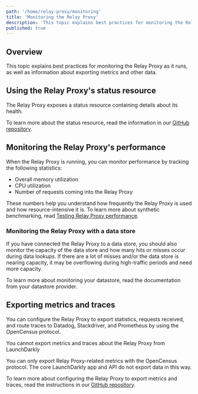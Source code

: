 ```yaml
---
path: '/home/relay-proxy/monitoring'
title: 'Monitoring the Relay Proxy'
description: 'This topic explains best practices for monitoring the Relay Proxy as it runs, as well as information about exporting metrics and other data.'
published: true
---
```


## Overview

This topic explains best practices for monitoring the Relay Proxy as it runs, as well as information about exporting metrics and other data.

## Using the Relay Proxy's status resource

The Relay Proxy exposes a status resource containing details about its health.

To learn more about the status resource, read the information in our [GitHub repository](https://github.com/launchdarkly/ld-relay/blob/v6/docs/endpoints.md#status-health-check).

## Monitoring the Relay Proxy's performance

When the Relay Proxy is running, you can monitor performance by tracking the following statistics:

- Overall memory utilization
- CPU utilization
- Number of requests coming into the Relay Proxy

These numbers help you understand how frequently the Relay Proxy is used and how resource-intensive it is. To learn more about synthetic benchmarking, read [Testing Relay Proxy performance](/home/relay-proxy/performance).

### Monitoring the Relay Proxy with a data store

If you have connected the Relay Proxy to a data store, you should also monitor the capacity of the data store and how many hits or misses occur during data lookups. If there are a lot of misses and/or the data store is nearing capacity, it may be overflowing during high-traffic periods and need more capacity.

To learn more about monitoring your datastore, read the documentation from your datastore provider.

## Exporting metrics and traces

You can configure the Relay Proxy to export statistics, requests received, and route traces to Datadog, Stackdriver, and Prometheus by using the OpenCensus protocol.

<Callout intent="alert">
<CalloutTitle>You cannot export metrics and traces about the Relay Proxy from LaunchDarkly</CalloutTitle>
<CalloutDescription>

You can only export Relay Proxy-related metrics with the OpenCensus protocol. The core LaunchDarkly app and API do not export data in this way.

</CalloutDescription>
</Callout>

To learn more about configuring the Relay Proxy to export metrics and traces, read the instructions in our [GitHub repository](https://github.com/launchdarkly/ld-relay#exporting-metrics-and-traces).
